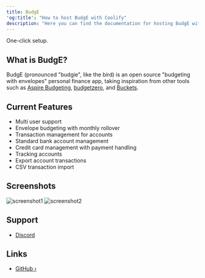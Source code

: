 ```yaml
---
title: BudgE
'og:title': "How to host BudgE with Coolify"
description: "Here you can find the documentation for hosting BudgE with Coolify."
---
```


<Check>One-click setup.</Check>

## What is BudgE?
BudgE (pronounced "budgie", like the bird) is an open source "budgeting with envelopes" personal finance app, taking inspiration from other tools such as [Aspire Budgeting](https://www.aspirebudget.com/), [budgetzero](https://budgetzero.io/), and [Buckets](https://www.budgetwithbuckets.com/).

## Current Features
- Multi user support
- Envelope budgeting with monthly rollover
- Transaction management for accounts
- Standard bank account management
- Credit card management with payment handling
- Tracking accounts
- Export account transactions
- CSV transaction import

## Screenshots
![screenshot1](https://raw.githubusercontent.com/linuxserver/budge/main/images/budget.png)
![screenshot2](https://raw.githubusercontent.com/linuxserver/budge/main/images/account.png)

## Support
- [Discord](https://discord.gg/hKJWjDqCBz) 

## Links
- [GitHub ›](https://github.com/linuxserver/budge)